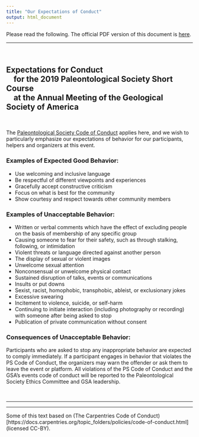 ```yaml
---
title: "Our Expectations of Conduct"
output: html_document
---
```

Please read the following. The official PDF version of this document is [here](Expectations for Conduct for the 2019 Paleontological Society Short Course.pdf).

******

&nbsp;

## **Expectations for Conduct** <br/> &nbsp;&nbsp;&nbsp; for the 2019 Paleontological Society Short Course <br/> &nbsp;&nbsp;&nbsp; at the Annual Meeting of the Geological Society of America
&nbsp;

The [Paleontological Society Code of Conduct](https://www.paleosoc.org/paleontological-society-policy-on-non-discrimination-and-code-of-conduct/) applies here, and we wish to particularly emphasize our expectations of behavior for our participants, helpers and organizers at this event.

### Examples of Expected Good Behavior:

- Use welcoming and inclusive language
- Be respectful of different viewpoints and experiences
- Gracefully accept constructive criticism
- Focus on what is best for the community
- Show courtesy and respect towards other community members
  
### Examples of Unacceptable Behavior:

- Written or verbal comments which have the effect of excluding people on the basis of membership of any specific group
- Causing someone to fear for their safety, such as through stalking, following, or intimidation
- Violent threats or language directed against another person
- The display of sexual or violent images
- Unwelcome sexual attention
- Nonconsensual or unwelcome physical contact
- Sustained disruption of talks, events or communications
- Insults or put downs
- Sexist, racist, homophobic, transphobic, ableist, or exclusionary jokes
- Excessive swearing
- Incitement to violence, suicide, or self-harm
- Continuing to initiate interaction (including photography or recording) with someone after being asked to stop
- Publication of private communication without consent

### Consequences of Unacceptable Behavior:

Participants who are asked to stop any inappropriate behavior are expected to comply immediately. If a participant engages in behavior that violates the PS Code of Conduct, the organizers may warn the offender or ask them to leave the event or platform. All violations of the PS Code of Conduct and the GSA’s events code of conduct will be reported to the Paleontological Society Ethics Committee and
GSA leadership.

&nbsp;
&nbsp;

***
***
Some of this text based on (The Carpentries Code of Conduct)[https://docs.carpentries.org/topic_folders/policies/code-of-conduct.html] (licensed CC-BY).
